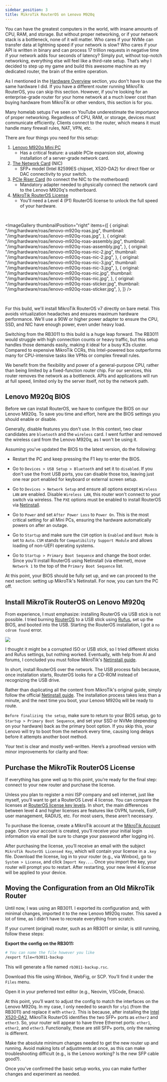 ```yaml
---
sidebar_position: 3
title: MikroTik RouterOS on Lenovo M920q
---
```


You can have the greatest computers in the world, with insane amounts of CPU, RAM, and storage. But without proper networking, or if your network stack is a bottleneck, none of it will matter. Who cares if your NVMe can transfer data at lightning speed if your network is slow? Who cares if your API is written in binary and can process 17 trillion requests in negative time if your network adds four seconds of latency? Simply put, without top-notch networking, everything else will feel like a third-rate setup. That’s why I decided to step up my game and build this awesome machine as my dedicated router, the brain of the entire operation.

As I mentioned in the [Hardware Overview](../../hardware-raspberry-pi-setup/hardware.mdx) section, you don't have to use the same hardware I did. If you have a different router running MikroTik RouterOS, you can skip this section. However, if you're looking for an enterprise-grade router for your home network at a much lower cost than buying hardware from MikroTik or other vendors, this section is for you.

Many homelab setups I’ve seen on YouTube underestimate the importance of proper networking. Regardless of CPU, RAM, or storage, devices must communicate efficiently. Clients connect to the router, which means it must handle many firewall rules, NAT, VPN, etc.

There are four things you need for this setup:

1. [Lenovo M920q Mini PC](https://www.ebay.com/sch/i.html?_nkw=Lenovo+M920Q&_sacat=0&_from=R40&_trksid=p2332490.m570.l1313)
   - Has a critical feature: a usable PCIe expansion slot, allowing installation of a server-grade network card.
2. [The Network Card](https://www.aliexpress.com/item/1005005920672631.html?spm=a2g0o.order_list.order_list_main.11.329f180254cPlG) (NIC)
   - SFP+ model (Intel 82599ES chipset, X520-DA2) for direct fiber or DAC connectivity to your switch.
3. [PCIe Riser Card](https://www.aliexpress.com/item/1005007593015885.html?spm=a2g0o.order_list.order_list_main.5.329f180254cPlG) (to connect the NIC to the motherboard)
   - Mandatory adapter needed to physically connect the network card to the Lenovo M920q's motherboard.
4. [MikroTik RouterOS License](https://help.mikrotik.com/docs/spaces/ROS/pages/328149/RouterOS+license+keys)
   - You'll need a Level 4 (P1) RouterOS license to unlock the full speed of your hardware.

<br />


<ImageGallery
  thumbnailPosition="right"
  items={[
    {
      original: "/img/hardware/roas/lenovo-m920q-roas.jpg",
      thumbnail: "/img/hardware/roas/lenovo-m920q-roas.jpg",
    },
    {
      original: "/img/hardware/roas/lenovo-m920q-roas-assembly.jpg",
      thumbnail: "/img/hardware/roas/lenovo-m920q-roas-assembly.jpg",
    },
    {
      original: "/img/hardware/roas/lenovo-m920q-roas-nic-2.jpg",
      thumbnail: "/img/hardware/roas/lenovo-m920q-roas-nic-2.jpg",
    },
    {
      original: "/img/hardware/roas/lenovo-m920q-roas-nic-3.jpg",
      thumbnail: "/img/hardware/roas/lenovo-m920q-roas-nic-3.jpg",
    },
    {
      original: "/img/hardware/roas/lenovo-m920q-roas-nic.jpg",
      thumbnail: "/img/hardware/roas/lenovo-m920q-roas-nic.jpg",
    },
    {
      original: "/img/hardware/roas/lenovo-m920q-roas-sticker.jpg",
      thumbnail: "/img/hardware/roas/lenovo-m920q-roas-sticker.jpg",
    },
  ]}
/>

<br />

For this build, we'll install MikroTik RouterOS v7 directly on bare metal. This avoids virtualization headaches and ensures maximum hardware performance. We'll use a 90W or higher power adapter to ensure the CPU, SSD, and NIC have enough power, even under heavy load.

Switching from the RB3011 to this build is a huge leap forward. The RB3011 would struggle with high connection counts or heavy traffic, but this setup handles those demands easily, making it ideal for a busy K3s cluster. Compared to expensive MikroTik CCRs, this Intel-powered box outperforms many for CPU-intensive tasks like VPNs or complex firewall rules.

We benefit from the flexibility and power of a general-purpose CPU, rather than being limited by a fixed-function router chip. For our services, this router removes the network as a bottleneck. APIs and applications will run at full speed, limited only by the server itself, not by the network path.

## Lenovo M920q BIOS

Before we can install RouterOS, we have to configure the BIOS on our Lenovo M920q. To save you time and effort, here are the BIOS settings you should enable or disable.

Generally, disable features you don't use. In this context, two clear candidates are `bluetooth` and the `wireless` card. I went further and removed the wireless card from the Lenovo M920q, as I won't be using it.

Assuming you've updated the BIOS to the latest version, do the following:

- Restart the PC and keep pressing the F1 key to enter the BIOS.

- Go to `Devices > USB Setup > Bluetooth` and set it to `disabled`. If you don't use the front USB ports, you can disable those too, leaving just one rear port enabled for keyboard or external screen setup.

- Go to `Devices > Network Setup` and ensure all options except `Wireless LAN` are enabled. Disable `Wireless LAN`, this router won't connect to your switch via wireless. The `PXE` options must be enabled to install RouterOS via [Netinstall](https://help.mikrotik.com/docs/spaces/ROS/pages/24805390/Netinstall).

- Go to `Power` and set `After Power Loss` to `Power On`. This is the most critical setting for all Mini PCs, ensuring the hardware automatically powers on after an outage.

- Go to `Startup` and make sure the `CSM` option is `Enabled` and `Boot Mode` is set to `Auto`. `CSM` stands for `Compatibility Support Module` and allows loading of non-UEFI operating systems.

- Go to `Startup > Primary Boot Sequence` and change the boot order. Since you'll install RouterOS using Netinstall (via ethernet), move `Network 1` to the top of the `Primary Boot Sequence` list.

At this point, your BIOS should be fully set up, and we can proceed to the next section: setting up MikroTik's Netinstall. For now, you can turn the PC off.

## Install MikroTik RouterOS on Lenovo M920q

From experience, I must emphasize: installing RouterOS via USB stick is not possible. I tried burning [RouterOS](https://mikrotik.com/software) to a USB stick using [Rufus](https://rufus.ie/en/), set up the BIOS, and booted into the USB. Starting the RouterOS installation, I got a `no cdrom found` error.

<img src="/img/mikrotik-no-cdrom-found.jpg" />

<br />

I thought it might be a corrupted ISO or USB stick, so I tried different sticks and Rufus settings, but nothing worked. Eventually, with help from AI and forums, I concluded you must follow MikroTik's [Netinstall guide](https://help.mikrotik.com/docs/spaces/ROS/pages/24805390/Netinstall).

In short, install RouterOS over the network. The USB process fails because, once installation starts, RouterOS looks for a CD-ROM instead of recognizing the USB drive.

Rather than duplicating all the content from MikroTik's original guide, simply follow the official [Netinstall guide](https://help.mikrotik.com/docs/spaces/ROS/pages/24805390/Netinstall). The installation process takes less than a minute, and the next time you boot, your Lenovo M920q will be ready to route.

`Before finalizing the setup`, make sure to return to your BIOS setup, go to `Startup > Primary Boot Sequence`, and set your SSD or NVMe (depending on your hardware) back as the primary boot option. If you skip this, your Lenovo will try to boot from the network every time, causing long delays before it attempts another boot method.

Your text is clear and mostly well-written. Here’s a proofread version with minor improvements for clarity and flow:

## Purchase the MikroTik RouterOS License

If everything has gone well up to this point, you’re ready for the final step: connect to your new router and purchase the license.

Unless you plan to register a mini ISP company and sell internet, just like myself, you’ll want to get a RouterOS Level 4 license. You can compare the licenses at [RouterOS license key levels](https://help.mikrotik.com/docs/spaces/ROS/pages/328149/RouterOS+license+keys#RouterOSlicensekeys-RouterOSlicensekeylevels). In short, the main differences between level 4 and higher licenses are features like OVPN, tunnels, EoIP, user management, RADIUS, etc. For most users, these aren’t necessary.

To purchase the license, create a MikroTik account at the [MikroTik Account](https://mikrotik.com/client/) page. Once your account is created, you’ll receive your initial login information via email (be sure to change your password after logging in).

After purchasing the license, you’ll receive an email with the subject `MikroTik RouterOS Licensed Key`, which will contain your license in a `.key` file. Download the license, log in to your router (e.g., via Winbox), go to `System > License`, and click `Import Key...`. Once you import the key, your router will prompt you to restart. After restarting, your new level 4 license will be applied to your device.

## Moving the Configuration from an Old MikroTik Router

Until now, I was using an RB3011. I exported its configuration and, with minimal changes, imported it to the new Lenovo M920q router. This saved a lot of time, as I didn’t have to recreate everything from scratch.

If your current (original) router, such as an RB3011 or similar, is still running, follow these steps:

**Export the config on the RB3011:**

```bash
# You can name the file however you like
/export file=rb3011-backup
```

This will generate a file named `rb3011-backup.rsc`.

Download this file using Winbox, WebFig, or SCP. You’ll find it under the `Files` menu.

Open it in your preferred text editor (e.g., Neovim, VSCode, Emacs).

At this point, you’ll want to adjust the config to match the interfaces on the Lenovo M920q. In my case, I only needed to search for `sfp1` (from the RB3011) and replace it with `ether2`. This is because, after installing the [Intel X520-DA2](https://www.aliexpress.com/item/1005005920672631.html?spm=a2g0o.order_list.order_list_main.11.329f180254cPlG), MikroTik RouterOS identifies the two SFP+ ports as `ether2` and `ether3`. So, your router will appear to have three Ethernet ports: `ether1`, `ether2`, and `ether3`. Functionally, these are still SFP+ ports, only the naming is different.

Make the absolute minimum changes needed to get the new router up and running. Avoid making lots of adjustments at once, as this can make troubleshooting difficult (e.g., is the Lenovo working? Is the new SFP cable good?).

Once you’ve confirmed the basic setup works, you can make further changes and experiment as needed.
